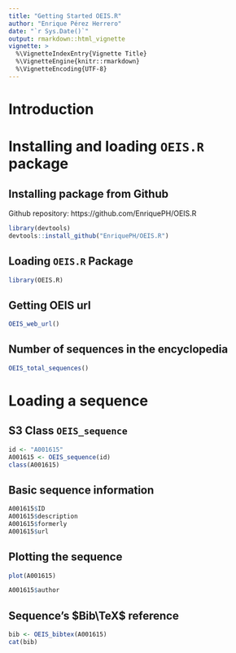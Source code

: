 ```yaml
---
title: "Getting Started OEIS.R"
author: "Enrique Pérez Herrero"
date: "`r Sys.Date()`"
output: rmarkdown::html_vignette
vignette: >
  %\VignetteIndexEntry{Vignette Title}
  %\VignetteEngine{knitr::rmarkdown}
  %\VignetteEncoding{UTF-8}
---
```


# Introduction

# Installing and loading `OEIS.R` package 

## Installing package from Github

Github repository: https://github.com/EnriquePH/OEIS.R

```r
library(devtools)
devtools::install_github("EnriquePH/OEIS.R")
```

## Loading `OEIS.R` Package

```r
library(OEIS.R)
```

## Getting OEIS url

```r
OEIS_web_url()
```

## Number of sequences in the encyclopedia

```r
OEIS_total_sequences()
```

# Loading a sequence

## S3 Class `OEIS_sequence`

```r
id <- "A001615"
A001615 <- OEIS_sequence(id)
class(A001615)
```

## Basic sequence information 

```r
A001615$ID
A001615$description
A001615$formerly
A001615$url
```

## Plotting the sequence

```r
plot(A001615)
```

```r
A001615$author
```


## Sequence's $Bib\TeX$ reference
```r
bib <- OEIS_bibtex(A001615)
cat(bib)
```



